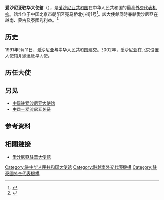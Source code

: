 {{Infobox diplomatic mission
|name = 爱沙尼亚共和国驻华大使馆
|native_name = {{lang|et|Eesti suursaatkond Pekingis}}
|open = 2002年
|address = [[朝阳区|朝阳区]]亮马桥北小街1号
|location = {{CHN}}[[北京市|北京市]]
|jurisdiction      = {{PRC}}<br />{{VNM}}<br />{{MNG}}<br />{{THA}}
|ambassador = [[温康德|温康德]]<small>（{{lang|en|Andres Unga}}）</small>
|website = {{URL|https://beijing.mfa.ee/}}
}}
'''爱沙尼亚驻华大使馆'''（{{lang-et|Eesti suursaatkond Pekingis}}），是[[爱沙尼亚共和国|爱沙尼亚共和国]]在中华人民共和国的最高[[外交代表机构|外交代表机构]]。馆址位于中国北京市朝阳区亮马桥北小街1号<ref>{{cite web|url=https://www.fmprc.gov.cn/web/fw_673051/lbfw_673061/wgzhslgjgxx/t1456554.shtml |language=zh-hans |title=爱沙尼亚共和国驻华大使馆 |publisher=[[中华人民共和国外交部|中华人民共和国外交部]] | date=2018-10 |accessdate=2021-03-30 }}</ref>。該大使館同時兼轄愛沙尼亞在越南、蒙古及泰國的利益。<ref>{{cite web |url=https://beijing.mfa.ee/et/hiina-tai-vietnami-mongoolia-hong-kongi-ja-macao-reisinfo-1703/ |language=et |title=Hiina, Tai, Vietnami ja Mongoolia reisiinfo 06.08.2020 |publisher=爱沙尼亚共和国驻华大使馆 |date=2018-10 |accessdate=2020-03-17 |archive-date=2021-10-19 |archive-url=https://web.archive.org/web/20211019115446/https://beijing.mfa.ee/et/hiina-tai-vietnami-mongoolia-hong-kongi-ja-macao-reisinfo-1703/ |dead-url=no }}</ref>

== 历史 ==
1991年9月11日，爱沙尼亚与中华人民共和国建交。2002年，爱沙尼亚在北京设置大使馆并派遣驻华大使。

==历任大使==
{{main|爱沙尼亚驻华大使列表}}

== 另见 ==
* [[中国驻爱沙尼亚大使馆|中国驻爱沙尼亚大使馆]]
* [[中国－爱沙尼亚关系|中国－爱沙尼亚关系]]

==参考资料==
{{reflist}}

==相關鏈接==
* [https://beijing.mfa.ee/et/ 愛沙尼亞駐華大使館] {{Wayback|url=https://beijing.mfa.ee/et/ |date=20211123080415 }}

{{驻中华人民共和国外交机构}}
{{驻越南外交代表机构}}
{{駐泰國外交代表機構}}
[[Category:驻中华人民共和国大使馆|Category:驻中华人民共和国大使馆]]
[[Category:駐越南外交代表機構|Category:駐越南外交代表機構]]
[[Category:駐泰國外交代表機構|Category:駐泰國外交代表機構]]